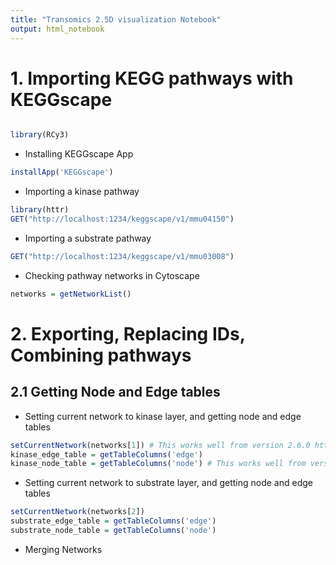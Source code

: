 ```yaml
---
title: "Transomics 2.5D visualization Notebook"
output: html_notebook
---
```


# 1. Importing KEGG pathways with KEGGscape
```r
```


```r
library(RCy3)
```
- Installing KEGGscape App

```r
installApp('KEGGscape')
```

- Importing a kinase pathway

```r
library(httr)
GET("http://localhost:1234/keggscape/v1/mmu04150")
```

- Importing a substrate pathway

```r
GET("http://localhost:1234/keggscape/v1/mmu03008")
```

- Checking pathway networks in Cytoscape

```r
networks = getNetworkList()
```


# 2. Exporting, Replacing IDs, Combining pathways

## 2.1 Getting Node and Edge tables

- Setting current network to kinase layer, and getting node and edge tables

```r
setCurrentNetwork(networks[1]) # This works well from version 2.6.0 https://github.com/cytoscape/RCy3/issues/76
kinase_edge_table = getTableColumns('edge')
kinase_node_table = getTableColumns('node') # This works well from version 2.6.0 https://github.com/cytoscape/RCy3/issues/77
```

- Setting current network to substrate layer, and getting node and edge tables

```r
setCurrentNetwork(networks[2])
substrate_edge_table = getTableColumns('edge')
substrate_node_table = getTableColumns('node')
```

- Merging Networks




